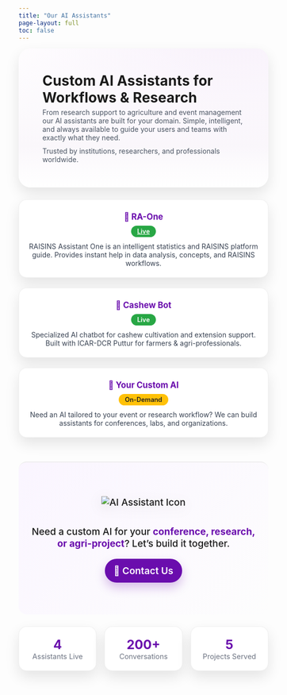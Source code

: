 ```yaml
---
title: "Our AI Assistants"
page-layout: full
toc: false
---
```


<!-- ========== STYLES + HERO ========== -->

```{=html}
<style>
  :root{
    --brand:#6A0DAD; --brand-100:#f8f1fb; --text:#0f172a;
    --radius:16px; --shadow:0 12px 28px rgba(0,0,0,.10);
  }
  .hero{ border-radius:24px; padding:clamp(24px,5vw,56px); margin:8px 0 24px;
    box-shadow:var(--shadow);
    background: radial-gradient(900px 420px at 85% -10%, var(--brand-100), transparent 60%),
                linear-gradient(180deg,#ffffff,#faf7fb 70%,#ffffff); }
  .hero h1{ margin:0 0 .25rem 0; font-weight:700; letter-spacing:.2px; }
  .hero p{ margin:0; color:#4b5563; max-width:75ch; }

  .btn-row{ display:flex; gap:12px; flex-wrap:wrap; margin-top:10px; }
  .btn{ display:inline-block; border-radius:999px; padding:12px 18px;
    background:var(--brand); color:#fff; text-decoration:none; font-weight:600;
    box-shadow:0 10px 20px rgba(106,13,173,.25); }
  .btn--ghost{ background:#fff; color:var(--brand); border:1px solid rgba(0,0,0,.08); }
  .btn:hover{ filter:brightness(0.97); }

  .grid{ display:grid; gap:20px; grid-template-columns: repeat(auto-fit, minmax(260px, 1fr)); margin:1.25rem 0 2rem; }
  .card{ background:#fff; border:1px solid rgba(0,0,0,.06); border-radius:var(--radius); padding:20px; box-shadow:var(--shadow); text-align:center; }
  .card h3{ margin:.25rem 0 .5rem 0; font-size:1.05rem; color:var(--brand); }
  .card p{ margin:0; color:#374151; }
  .status-badge{ display:inline-block; padding:4px 12px; border-radius:999px; font-size:.8rem; font-weight:600; margin-bottom:10px; }
  .live{ background:#28a745; color:#fff; }
  .soon{ background:#ffc107; color:#222; }

  .section{ margin: 18px 0 8px; }
  .section h2{ margin: 0 0 8px; font-size: 1.35rem; }

  .stats{ display:grid; grid-template-columns:repeat(auto-fit,minmax(150px,1fr)); gap:16px; margin-top:1.5rem; }
  .stat-card{ background:#fff; border:1px solid rgba(0,0,0,.06); border-radius:var(--radius); box-shadow:var(--shadow); padding:20px; text-align:center; }
  .stat-card .num{ font-size:1.6rem; font-weight:700; color:var(--brand); }
  .stat-card .label{ margin:0; font-size:.9rem; color:#6b7280; }

  .fox-banner{ background: linear-gradient(135deg,#faf5ff,#fdfdfd); padding:3rem 1rem; text-align:center; margin-top:3rem; border-top:2px solid #eee; border-radius:16px; }
  .fox-banner img{ max-width:180px; margin-bottom:1rem; filter:drop-shadow(0 6px 12px rgba(0,0,0,.1)); }
  .fox-banner p{ font-size:1.2rem; font-weight:500; margin-bottom:1rem; }
  .fox-banner strong{ color:var(--brand); }

  /* dark mode */
  .quarto-dark .hero, .quarto-dark .card, .quarto-dark .stat-card, .quarto-dark .fox-banner{
    background:#14161a; border-color:rgba(255,255,255,.06); color:#e7e8ea;
  }
  .quarto-dark .hero p, .quarto-dark .label{ color:#c9c9c9; }
  .quarto-dark .btn--ghost{ background:#0f1115; color:#e7e8ea; border-color:rgba(255,255,255,.08); }
</style>
```

:::: hero
<h1>Custom AI Assistants for Workflows & Research</h1>

<p>From research support to agriculture and event management our AI assistants are built for your domain. Simple, intelligent, and always available to guide your users and teams with exactly what they need.</p>

<p class="muted" style="margin-top:10px;">
Trusted by institutions, researchers, and professionals worldwide.
</p>

::::
<!-- ========== SECTION: OUR ASSISTANTS ========== -->

:::::: grid
::: card
<h3>🔬 RA-One</h3>
<a class="status-badge live" href="https://www.raisins.live/RAOne.html" target="_blank" rel="noopener">Live</a>
<p>RAISINS Assistant One is an intelligent statistics and RAISINS platform guide. Provides instant help in data analysis, concepts, and RAISINS workflows.</p>
:::


::: card
<h3>🌰 Cashew Bot</h3>
<div class="status-badge live">Live</div>
<p>Specialized AI chatbot for cashew cultivation and extension support. Built with ICAR-DCR Puttur for farmers & agri-professionals.</p>
:::

::: card
<h3>🤖 Your Custom AI</h3>
<div class="status-badge soon">On-Demand</div>
<p>Need an AI tailored to your event or research workflow? We can build assistants for conferences, labs, and organizations.</p>
:::
::::::


<!-- ========== SECTION: CONTACT ========== -->

::: {#contact .fox-banner}
<img src="www/bot.webp" alt="AI Assistant Icon"/>

<p>Need a custom AI for your <strong>conference, research, or agri-project</strong>? Let's build it together.</p>

<a class="btn" href="mailto:info@statoberry.com">📩 Contact Us</a>
:::

<!-- ========== SECTION: OUR IMPACT ========== -->

::::::: stats
::: stat-card
<div class="num" data-target="2" data-suffix="+">4</div>
<p class="label">Assistants Live</p>
:::

::: stat-card
<div class="num" data-target="5000" data-suffix="+">200+</div>
<p class="label">Conversations</p>
:::


::: stat-card
<div class="num" data-target="10" data-suffix="+">5</div>
<p class="label">Projects Served</p>
:::
:::::::

